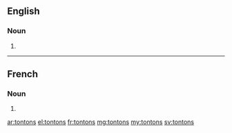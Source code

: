==English==

===Noun===
{{head|en|plural}}

# {{plural of|tonton|lang=en}}

----

==French==

===Noun===
{{head|fr|plural|g=m-p}}

# {{plural of|tonton|lang=fr}}

[[ar:tontons]]
[[el:tontons]]
[[fr:tontons]]
[[mg:tontons]]
[[my:tontons]]
[[sv:tontons]]